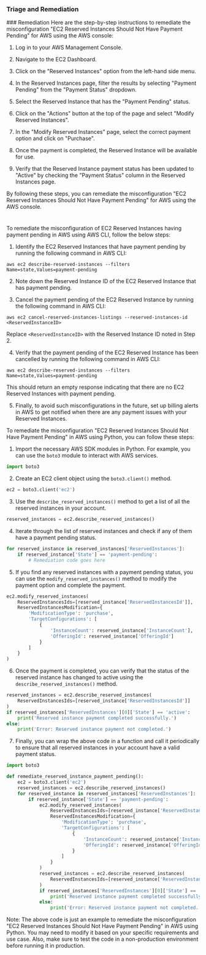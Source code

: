 
### Triage and Remediation
<Tabs>
<Tab title='Remediation'>
### Remediation

<AccordionGroup>
<Accordion title='Using Console' defaultOpen='true'>
Here are the step-by-step instructions to remediate the misconfiguration "EC2 Reserved Instances Should Not Have Payment Pending" for AWS using the AWS console:

1. Log in to your AWS Management Console.

2. Navigate to the EC2 Dashboard.

3. Click on the "Reserved Instances" option from the left-hand side menu.

4. In the Reserved Instances page, filter the results by selecting "Payment Pending" from the "Payment Status" dropdown.

5. Select the Reserved Instance that has the "Payment Pending" status.

6. Click on the "Actions" button at the top of the page and select "Modify Reserved Instances".

7. In the "Modify Reserved Instances" page, select the correct payment option and click on "Purchase".

8. Once the payment is completed, the Reserved Instance will be available for use.

9. Verify that the Reserved Instance payment status has been updated to "Active" by checking the "Payment Status" column in the Reserved Instances page.

By following these steps, you can remediate the misconfiguration "EC2 Reserved Instances Should Not Have Payment Pending" for AWS using the AWS console.

#
</Accordion>

<Accordion title='Using CLI'>
To remediate the misconfiguration of EC2 Reserved Instances having payment pending in AWS using AWS CLI, follow the below steps:

1. Identify the EC2 Reserved Instances that have payment pending by running the following command in AWS CLI:

```
aws ec2 describe-reserved-instances --filters Name=state,Values=payment-pending
```

2. Note down the Reserved Instance ID of the EC2 Reserved Instance that has payment pending.

3. Cancel the payment pending of the EC2 Reserved Instance by running the following command in AWS CLI:

```
aws ec2 cancel-reserved-instances-listings --reserved-instances-id <ReservedInstanceID>
```

Replace `<ReservedInstanceID>` with the Reserved Instance ID noted in Step 2.

4. Verify that the payment pending of the EC2 Reserved Instance has been cancelled by running the following command in AWS CLI:

```
aws ec2 describe-reserved-instances --filters Name=state,Values=payment-pending
```

This should return an empty response indicating that there are no EC2 Reserved Instances with payment pending.

5. Finally, to avoid such misconfigurations in the future, set up billing alerts in AWS to get notified when there are any payment issues with your Reserved Instances.
</Accordion>

<Accordion title='Using Python'>
To remediate the misconfiguration "EC2 Reserved Instances Should Not Have Payment Pending" in AWS using Python, you can follow these steps:

1. Import the necessary AWS SDK modules in Python. For example, you can use the `boto3` module to interact with AWS services.

```python
import boto3
```

2. Create an EC2 client object using the `boto3.client()` method.

```python
ec2 = boto3.client('ec2')
```

3. Use the `describe_reserved_instances()` method to get a list of all the reserved instances in your account.

```python
reserved_instances = ec2.describe_reserved_instances()
```

4. Iterate through the list of reserved instances and check if any of them have a payment pending status.

```python
for reserved_instance in reserved_instances['ReservedInstances']:
    if reserved_instance['State'] == 'payment-pending':
        # Remediation code goes here
```

5. If you find any reserved instances with a payment pending status, you can use the `modify_reserved_instances()` method to modify the payment option and complete the payment.

```python
ec2.modify_reserved_instances(
    ReservedInstancesIds=[reserved_instance['ReservedInstancesId']],
    ReservedInstancesModification={
        'ModificationType': 'purchase',
        'TargetConfigurations': [
            {
                'InstanceCount': reserved_instance['InstanceCount'],
                'OfferingId': reserved_instance['OfferingId']
            }
        ]
    }
)
```

6. Once the payment is completed, you can verify that the status of the reserved instance has changed to active using the `describe_reserved_instances()` method.

```python
reserved_instances = ec2.describe_reserved_instances(
    ReservedInstancesIds=[reserved_instance['ReservedInstancesId']]
)
if reserved_instances['ReservedInstances'][0]['State'] == 'active':
    print('Reserved instance payment completed successfully.')
else:
    print('Error: Reserved instance payment not completed.')
```

7. Finally, you can wrap the above code in a function and call it periodically to ensure that all reserved instances in your account have a valid payment status.

```python
import boto3

def remediate_reserved_instance_payment_pending():
    ec2 = boto3.client('ec2')
    reserved_instances = ec2.describe_reserved_instances()
    for reserved_instance in reserved_instances['ReservedInstances']:
        if reserved_instance['State'] == 'payment-pending':
            ec2.modify_reserved_instances(
                ReservedInstancesIds=[reserved_instance['ReservedInstancesId']],
                ReservedInstancesModification={
                    'ModificationType': 'purchase',
                    'TargetConfigurations': [
                        {
                            'InstanceCount': reserved_instance['InstanceCount'],
                            'OfferingId': reserved_instance['OfferingId']
                        }
                    ]
                }
            )
            reserved_instances = ec2.describe_reserved_instances(
                ReservedInstancesIds=[reserved_instance['ReservedInstancesId']]
            )
            if reserved_instances['ReservedInstances'][0]['State'] == 'active':
                print('Reserved instance payment completed successfully.')
            else:
                print('Error: Reserved instance payment not completed.')
```

Note: The above code is just an example to remediate the misconfiguration "EC2 Reserved Instances Should Not Have Payment Pending" in AWS using Python. You may need to modify it based on your specific requirements and use case. Also, make sure to test the code in a non-production environment before running it in production.
</Accordion>

</AccordionGroup>
</Tab>
</Tabs>
